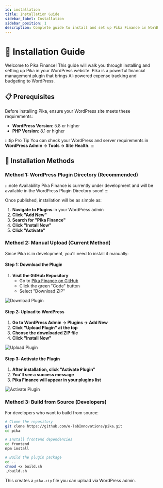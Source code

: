 ```yaml
---
id: installation
title: Installation Guide
sidebar_label: Installation
sidebar_position: 1
description: Complete guide to install and set up Pika Finance in WordPress
---
```


# 🚀 Installation Guide

Welcome to Pika Finance! This guide will walk you through installing and setting up Pika in your WordPress website. Pika is a powerful financial management plugin that brings AI-powered expense tracking and budgeting to WordPress.

## 📋 Prerequisites

Before installing Pika, ensure your WordPress site meets these requirements:

- **WordPress Version**: 5.8 or higher
- **PHP Version**: 8.1 or higher

:::tip Pro Tip
You can check your WordPress and server requirements in **WordPress Admin → Tools → Site Health**.
:::

## 🔧 Installation Methods

### Method 1: WordPress Plugin Directory (Recommended)

:::note Availability
Pika Finance is currently under development and will be available in the WordPress Plugin Directory soon!
:::

Once published, installation will be as simple as:

1. **Navigate to Plugins** in your WordPress admin
2. **Click "Add New"**
3. **Search for "Pika Finance"**
4. **Click "Install Now"**
5. **Click "Activate"**

### Method 2: Manual Upload (Current Method)

Since Pika is in development, you'll need to install it manually:

#### Step 1: Download the Plugin

1. **Visit the GitHub Repository**
   - Go to [Pika Finance on GitHub](https://github.com/e-labInnovations/pika)
   - Click the green "Code" button
   - Select "Download ZIP"

![Download Plugin](https://via.placeholder.com/400x300/6366f1/ffffff?text=Download+Plugin)

#### Step 2: Upload to WordPress

1. **Go to WordPress Admin → Plugins → Add New**
2. **Click "Upload Plugin" at the top**
3. **Choose the downloaded ZIP file**
4. **Click "Install Now"**

![Upload Plugin](https://via.placeholder.com/400x300/06b6d4/ffffff?text=Upload+Plugin)

#### Step 3: Activate the Plugin

1. **After installation, click "Activate Plugin"**
2. **You'll see a success message**
3. **Pika Finance will appear in your plugins list**

![Activate Plugin](https://via.placeholder.com/400x300/10b981/ffffff?text=Activate+Plugin)

### Method 3: Build from Source (Developers)

For developers who want to build from source:

```bash
# Clone the repository
git clone https://github.com/e-labInnovations/pika.git
cd pika

# Install frontend dependencies
cd frontend
npm install

# Build the plugin package
cd ..
chmod +x build.sh
./build.sh
```

This creates a `pika.zip` file you can upload via WordPress admin.